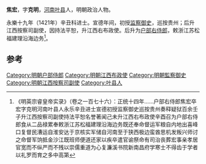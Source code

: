 '''焦宏'''，字'''克明'''，[[河南|河南]][[叶县|叶县]]人，明朝政治人物。

永樂十九年（1421年）辛丑科进士。宣德年间，初授[[监察御史|监察御史]]，巡按贵州；后升江西按察司副使，因持法平恕，升江西右布政使。后升为[[户部右侍郎|户部右侍郎]]，敕浙江苏松福建理沿海边务<ref>《明英宗睿皇帝实录》（卷之一百七十六）：正统十四年……户部右侍郎焦宏卒宏字克明河南叶县人永乐辛丑进士宣德初授监察御史巡按贵州奏释疑狱百余壬子升江西按察司副使持法平恕名誉著闻己未升江西右布政使辛酉召为户部右侍郎食从二品禄累奉敕浙江苏松福建理沿海边务既还奉命督运军粮自内地出喜峰口复督民漕运自淮安达于京核实军储自河南至于狭西极边蛮酋思机发叛兴师讨之命督军饷抵金沙江既班师便道还家以疾卒遣官谕祭命有司治丧葬宏事亲孝居官宽而不纵严而不残以崇儒重道为心复濂溪书院新南昌府学寒士不得齿于学者以礼罗而育之多中高第</ref>。

==参考==
{{reflist}}
{{明朝人物小作品}}
{{永樂十九年辛丑科殿試金榜}}
{{DEFAULTSORT:Jiao焦}}
[[Category:明朝户部侍郎|Category:明朝户部侍郎]]
[[Category:明朝江西布政使|Category:明朝江西布政使]]
[[Category:明朝監察御史|Category:明朝監察御史]]
[[Category:明朝江西按察司副使|Category:明朝江西按察司副使]]
[[Category:叶县人|Category:叶县人]]